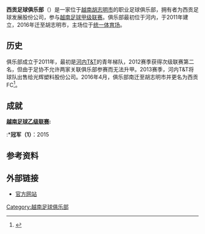 {{Infobox football club
| clubname   = 西貢FC
| image      = 
| fullname   = 西贡足球俱乐部
| nickname   =  
| founded    = {{Start date and age|2011}}<ref>{{Cite web |url=http://www.vnleague.com/doi-bong/16-Sai-Gon.html |title=Official Club Profile at Vietnam Professional Football |access-date=2017-01-29 |archive-url=https://web.archive.org/web/20180209104451/http://www.vnleague.com/doi-bong/16-Sai-Gon.html |archive-date=2018-02-09 |dead-url=yes }}</ref>
| ground     = [[胡志明市|胡志明市]][[统一体育场|统一体育场]]
| capacity   = 25,000
| chairman   = 阮江东
| manager    = 阮德胜
| league     = [[越南足球甲級聯賽|越南足球甲級聯賽]]
| season     = 2020
| position   = 越南甲，第 3 位
| pattern_la1 = _saigon20h
| pattern_b1 = _saigon20h
| pattern_ra1 = _saigon20h
| leftarm1 = 291a7c
| body1 = 291a7c
| rightarm1 = 291a7c
| shorts1 = 291a7c
| socks1 = 291a7c
| pattern_la2 = 
| pattern_b2 = 
| pattern_ra2 = 
| leftarm2 = fe3c96
| body2 = fe3c96
| rightarm2 = fe3c96
| shorts2 = fe3c96
| socks2 = fe3c96
}}
'''西贡足球俱乐部'''（{{lang-vi|Câu lạc bộ Bóng đá Sài Gòn}}）是一家位于[[越南|越南]][[胡志明市|胡志明市]]的职业足球俱乐部，拥有者为西贡足球发展股份公司，参与[[越南足球甲级联赛|越南足球甲级联赛]]。俱乐部最初位于河内，于2011年建立，2016年迁至胡志明市，主场位于[[统一体育场|统一体育场]]。

==历史==
俱乐部成立于2011年，最初是[[河内足球俱乐部|河内T&T]]的青年梯队，2012赛季获得次级联赛第二名，但由于足协不允许两家关联俱乐部参赛而无法升甲。2013赛季，河内T&T将球队出售给光辉塑料股份公司。2016年4月，俱乐部南迁至胡志明市并更名为西贡FC<ref>{{Cite web |url=http://www.vnleague.com/vdqg-vleague/thong-bao/6732-VPF-ban-hanh-Thong-bao-chinh-thuc-ve-viec-doi-ten-cua-CLB-Ha-Noi.html |title=存档副本 |access-date=2017-01-29 |archive-url=https://web.archive.org/web/20171114093102/http://www.vnleague.com/vdqg-vleague/thong-bao/6732-VPF-ban-hanh-Thong-bao-chinh-thuc-ve-viec-doi-ten-cua-CLB-Ha-Noi.html |archive-date=2017-11-14 |dead-url=yes }}</ref>。

==成就==
'''[[越南足球乙级联赛|越南足球乙级联赛]]:'''
:*'''冠军（1）'''：2015

==参考资料==
{{Reflist}}

{{V1聯賽}}

==外部链接==
*[http://www.vnleague.com/ 官方网站] {{Wayback|url=http://www.vnleague.com/ |date=20120409140657 }}
{{DEFAULTSORT:Sai Gon F.C.}}
[[Category:越南足球俱乐部|Category:越南足球俱乐部]]